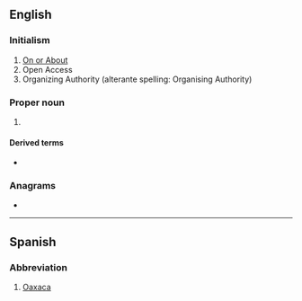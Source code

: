 {{also|oa|.o'a|oa'|óa|ōa|o.a.|o. Ä.}}
==English==

===Initialism===
{{rfc-header|Initialism}}
{{head|en|initialism}}

# [[on or about|On or About]]
# Open Access
# Organizing Authority (alterante spelling: Organising Authority)

===Proper noun===
{{en-proper noun}}

# {{lb|en|scouting}} {{w|en|Order of the Arrow}}

====Derived terms====
* {{l|en|OAer}}

===Anagrams===
* {{anagrams|en|AO|Ao|a.o.|ao}}

----

==Spanish==

===Abbreviation===
{{rfc-header|Abbreviation}}
{{head|es|abbreviation}}

# [[Oaxaca]] {{gloss|Mexican state}}